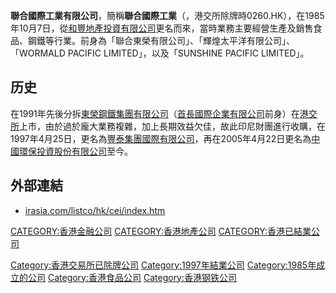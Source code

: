 '''聯合國際工業有限公司'''，簡稱'''聯合國際工業'''（'''{{lang-en|ALLIED INDUSTRIES INTERNATIONAL LIMITED}}'''，港交所除牌時0260.HK），在1985年10月7日，從[[和豐地產投資有限公司|和豐地產投資有限公司]]更名而來，當時業務主要經營生產及銷售食品、鋼鐵等行業。前身為「聯合東榮有限公司」、「輝煌太平洋有限公司」、「WORMALD PACIFIC LIMITED」，以及「SUNSHINE PACIFIC LIMITED」。

==历史==
在1991年先後分拆[[東榮鋼鐵集團有限公司|東榮鋼鐵集團有限公司]]（[[首長國際企業有限公司|首長國際企業有限公司]]前身）在[[港交所|港交所]]上市，由於過於龐大業務複雜，加上長期效益欠佳，故此印尼財團進行收購，在1997年4月25日，更名為[[豐泰集團國際有限公司|豐泰集團國際有限公司]]，再在2005年4月22日更名為[[中國環保投資股份有限公司|中國環保投資股份有限公司]]至今。

==外部連結==
*[http://www.irasia.com/listco/hk/cei/index.htm irasia.com/listco/hk/cei/index.htm] {{Wayback|url=http://www.irasia.com/listco/hk/cei/index.htm |date=20130108092019 }}

[[Category:香港交易所已除牌公司|Category:香港交易所已除牌公司]]
[[Category:1997年結業公司|Category:1997年結業公司]]
[[Category:1985年成立的公司|Category:1985年成立的公司]]
[[Category:香港食品公司|Category:香港食品公司]]
[[Category:香港钢铁公司|Category:香港钢铁公司]]
[[CATEGORY:香港金融公司|CATEGORY:香港金融公司]]
[[CATEGORY:香港地產公司|CATEGORY:香港地產公司]]
[[CATEGORY:香港已結業公司|CATEGORY:香港已結業公司]]